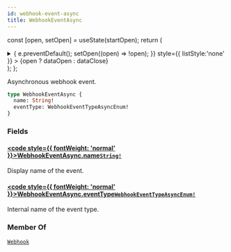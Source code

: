 ```yaml
---
id: webhook-event-async
title: WebhookEventAsync
---
```






const [open, setOpen] = useState(startOpen);
return (
<details {...(open ? { open: true } : {})} className="details" style={{ border:'none', boxShadow:'none', background:'var(--ifm-background-color)' }}>
<summary
onClick={(e) => {
e.preventDefault();
setOpen((open) => !open);
}}
style={{ listStyle:'none' }} >
{open ? dataOpen : dataClose}
</summary>
{open && children}
</details>
);
};

Asynchronous webhook event.

```graphql
type WebhookEventAsync {
  name: String!
  eventType: WebhookEventTypeAsyncEnum!
}
```

### Fields

#### [<code style={{ fontWeight: 'normal' }}>WebhookEventAsync.<b>name</b></code>](#)<Bullet />[`String!`](../../../api-reference/miscellaneous/scalars/string.mdx) <Badge class="badge badge--secondary" text="non-null"/> <Badge class="badge badge--secondary" text="scalar"/> <Badge class="badge badge--secondary" text="miscellaneous"/>

Display name of the event.

#### [<code style={{ fontWeight: 'normal' }}>WebhookEventAsync.<b>eventType</b></code>](#)<Bullet />[`WebhookEventTypeAsyncEnum!`](../../../api-reference/webhooks/enums/webhook-event-type-async-enum.mdx) <Badge class="badge badge--secondary" text="non-null"/> <Badge class="badge badge--secondary" text="enum"/> <Badge class="badge badge--secondary" text="webhooks"/>

Internal name of the event type.

### Member Of

[`Webhook`](../../../api-reference/webhooks/objects/webhook.mdx) <Badge class="badge badge--secondary" text="object"/>

